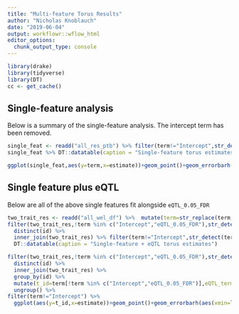 ```yaml
---
title: "Multi-feature Torus Results"
author: "Nicholas Knoblauch"
date: "2019-06-04"
output: workflowr::wflow_html
editor_options:
  chunk_output_type: console
---
```




```r
library(drake)
library(tidyverse)
library(DT)
cc <- get_cache()
```


## Single-feature analysis

Below is a summary of the single-feature analysis.  The intercept term has been removed.


```r
single_feat <- readd("all_res_ptb") %>% filter(term!="Intercept",str_detect(term,"all_peaks",negate=T)) %>% arrange(desc(abs(estimate/((high-low)/estimate)))) %>% mutate(term=str_replace(term,".1$",""))
single_feat %>% DT::datatable(caption = "Single-feature torus estimates")
```


```r
ggplot(single_feat,aes(y=term,x=estimate))+geom_point()+geom_errorbarh(aes(xmin=low,xmax=high))+geom_vline(xintercept=0)
```




## Single feature plus eQTL

Below are all of the above single features fit alongside `eQTL_0.05_FDR`

```r
two_trait_res <- readd("all_wel_df") %>%  mutate(term=str_replace(term,".1$",""))
filter(two_trait_res,!term %in% c("Intercept","eQTL_0.05_FDR"),str_detect(term,"all_peaks",negate=T)) %>%
  distinct(id) %>% 
  inner_join(two_trait_res) %>% filter(term!="Intercept",str_detect(term,"all_peaks",negate=T)) %>% arrange(id) %>%  
  DT::datatable(caption = "Single-feature + eQTL torus estimates")

```

```r
filter(two_trait_res,!term %in% c("Intercept","eQTL_0.05_FDR"),str_detect(term,"all_peaks",negate=T)) %>%
  distinct(id) %>% 
  inner_join(two_trait_res) %>% 
  group_by(id) %>% 
  mutate(t_id=term[!term %in% c("Intercept","eQTL_0.05_FDR")],eQTL_term=t_id!=term) %>% 
  ungroup() %>% 
filter(term!="Intercept") %>% 
  ggplot(aes(y=t_id,x=estimate))+geom_point()+geom_errorbarh(aes(xmin=low,xmax=high))+facet_wrap(~eQTL_term,labeller = label_both)+geom_vline(xintercept=0)
```



